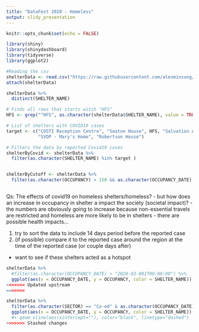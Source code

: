 ```yaml
---
title: "DataFest 2020 - Homeless"
output: slidy_presentation
---
```


```r
knitr::opts_chunk$set(echo = FALSE)
```


```r
library(shiny)
library(shinydashboard)
library(tidyverse)
library(ggplot2)

#Reading the csv
shelterData <- read.csv("https://raw.githubusercontent.com/alexminsung/ISSC/master/data/Daily%20shelter%20occpancy%20current.csv?token=APUVSRCQBS7QDHDGTMGCLMS65JGQU")
attach(shelterData)

shelterData %>% 
  distinct(SHELTER_NAME)

# Finds all rows that starts witih "HFS"
HFS <- grep("^HFS", as.character(shelterData$SHELTER_NAME), value = TRUE)

# List of shelters with COVID19 cases
target <- c("COSTI Reception Centre", "Seaton House", HFS, "Salvation Army - Maxwell Meighen", 
            "SVDP - Mary's Home", "Robertson House")

# Filters the data by reported Covid19 cases
shelterByCovid <- shelterData %>%
  filter(as.character(SHELTER_NAME) %in% target )


shelterByCutoff <- shelterData %>%
  filter(as.character(OCCUPANCY) > 150 && as.character(OCCUPANCY_DATE) == "2020-03-001T00:00:00" )



```

Qs: The effects of covid19 on homeless shelters/homeless?
- but how does an increase in occupancy in shelter a impact the society (societal impact)?
- the numbers are obviously going to increase because non-essential travels are restricted and homeless are more likely to be in shelters
- there are possible health impacts...

1. try to sort the data to include 14 days period before the reported case
2. (if possible) compare it to the reported case around the region at the time of the reported case (or couple days after)
  - want to see if these shelters acted as a hotspot

```r
shelterData %>%
  #filter(as.character(OCCUPANCY_DATE) > "2020-03-001T00:00:00") %>%
  ggplot(aes(x = OCCUPANCY_DATE, y = OCCUPANCY, color = SHELTER_NAME)) + geom_point()
<<<<<<< Updated upstream
=======

shelterData %>%
  filter(as.character(SECTOR) == "Co-ed" & as.character(OCCUPANCY_DATE) > "2020-03-001T00:00:00") %>%
  ggplot(aes(x = OCCUPANCY_DATE, y = OCCUPANCY, color = SHELTER_NAME)) + facet_wrap(SHELTER_CITY~ORGANIZATION_NAME) + geom_point()
  #+ geom_vline(aes(xintercept=""), color="black", linetype="dashed")
>>>>>>> Stashed changes
```




